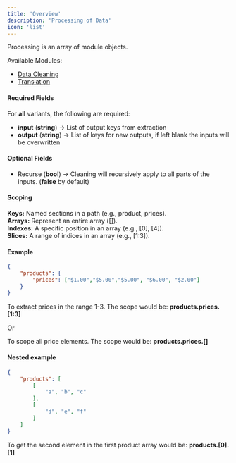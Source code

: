 ```yaml
---
title: 'Overview'
description: 'Processing of Data'
icon: 'list'
---
```

Processing is an array of module objects.

Available Modules:
- [Data Cleaning](/pipeline/processing/data_cleaning)
- [Translation](/pipeline/processing/translation)


#### Required Fields
For **all** variants, the following are required: 
- **input** (**string**) -> List of output keys from extraction
- **output** (**string**) -> List of keys for new outputs, if left blank the inputs will be overwritten

#### Optional Fields
- Recurse (**bool**) -> Cleaning will recursively apply to all parts of the inputs. (**false** by default)

#### Scoping
**Keys:** Named sections in a path (e.g., product, prices).\
**Arrays:** Represent an entire array ([]).\
**Indexes:** A specific position in an array (e.g., [0], [4]).\
**Slices:** A range of indices in an array (e.g., [1:3]).

#### Example
```json
{
    "products": {
        "prices": ["$1.00","$5.00","$5.00", "$6.00", "$2.00"]
    }
}
```

To extract prices in the range 1-3. The scope would be: **products.prices.[1:3]**

Or

To scope all price elements. The scope would be: **products.prices.[]**

#### Nested example
```json
{
    "products": [
        [
            "a", "b", "c"
        ],
        [
            "d", "e", "f"
        ]
    ]
}
```
To get the second element in the first product array would be: **products.[0].[1]**
